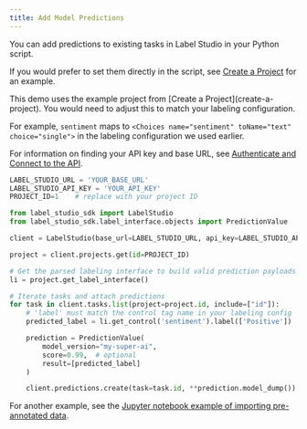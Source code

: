 ```yaml
---
title: Add Model Predictions
---
```


You can add predictions to existing tasks in Label Studio in your Python script.

If you would prefer to set them directly in the script, see [Create a Project](create-a-project) for an example. 

<Note>
This demo uses the example project from [Create a Project](create-a-project). You would need to adjust this to match your labeling configuration. 

For example, `sentiment` maps to `<Choices name="sentiment" toName="text" choice="single">` in the labeling configuration we used earlier. 

</Note>

For information on finding your API key and base URL, see [Authenticate and Connect to the API](../../api-reference/introduction/getting-started#authenticate-and-connect-to-the-api). 

```python
LABEL_STUDIO_URL = 'YOUR_BASE_URL'
LABEL_STUDIO_API_KEY = 'YOUR_API_KEY'
PROJECT_ID=1    # replace with your project ID 

from label_studio_sdk import LabelStudio
from label_studio_sdk.label_interface.objects import PredictionValue

client = LabelStudio(base_url=LABEL_STUDIO_URL, api_key=LABEL_STUDIO_API_KEY)

project = client.projects.get(id=PROJECT_ID)

# Get the parsed labeling interface to build valid prediction payloads
li = project.get_label_interface()

# Iterate tasks and attach predictions
for task in client.tasks.list(project=project.id, include=["id"]):
    # 'label' must match the control tag name in your labeling config
    predicted_label = li.get_control('sentiment').label(['Positive'])

    prediction = PredictionValue(
        model_version="my-super-ai",
        score=0.99,  # optional
        result=[predicted_label]
    )

    client.predictions.create(task=task.id, **prediction.model_dump())
```

For another example, see the [Jupyter notebook example of importing pre-annotated data](https://github.com/heartexlabs/label-studio-sdk/blob/master/examples/import_preannotations/import_preannotations.ipynb).